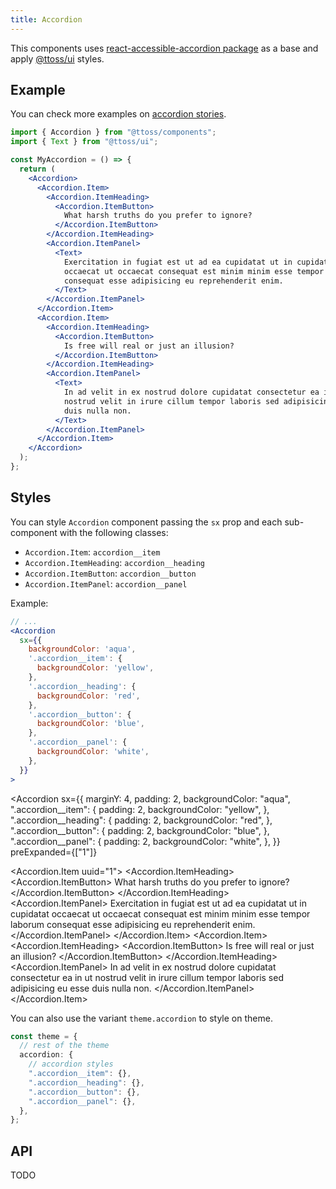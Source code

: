 ```yaml
---
title: Accordion
---
```



This components uses [react-accessible-accordion package](https://github.com/springload/react-accessible-accordion) as a base and apply [@ttoss/ui](/docs/modules/packages/ui/) styles.

## Example

You can check more examples on [accordion stories](https://storybook.ttoss.dev/?path=/story/components-accordion).

```jsx
import { Accordion } from "@ttoss/components";
import { Text } from "@ttoss/ui";

const MyAccordion = () => {
  return (
    <Accordion>
      <Accordion.Item>
        <Accordion.ItemHeading>
          <Accordion.ItemButton>
            What harsh truths do you prefer to ignore?
          </Accordion.ItemButton>
        </Accordion.ItemHeading>
        <Accordion.ItemPanel>
          <Text>
            Exercitation in fugiat est ut ad ea cupidatat ut in cupidatat
            occaecat ut occaecat consequat est minim minim esse tempor laborum
            consequat esse adipisicing eu reprehenderit enim.
          </Text>
        </Accordion.ItemPanel>
      </Accordion.Item>
      <Accordion.Item>
        <Accordion.ItemHeading>
          <Accordion.ItemButton>
            Is free will real or just an illusion?
          </Accordion.ItemButton>
        </Accordion.ItemHeading>
        <Accordion.ItemPanel>
          <Text>
            In ad velit in ex nostrud dolore cupidatat consectetur ea in ut
            nostrud velit in irure cillum tempor laboris sed adipisicing eu esse
            duis nulla non.
          </Text>
        </Accordion.ItemPanel>
      </Accordion.Item>
    </Accordion>
  );
};
```

## Styles

You can style `Accordion` component passing the `sx` prop and each sub-component with the following classes:

- `Accordion.Item`: `accordion__item`
- `Accordion.ItemHeading`: `accordion__heading`
- `Accordion.ItemButton`: `accordion__button`
- `Accordion.ItemPanel`: `accordion__panel`

Example:

```jsx
// ...
<Accordion
  sx={{
    backgroundColor: 'aqua',
    '.accordion__item': {
      backgroundColor: 'yellow',
    },
    '.accordion__heading': {
      backgroundColor: 'red',
    },
    '.accordion__button': {
      backgroundColor: 'blue',
    },
    '.accordion__panel': {
      backgroundColor: 'white',
    },
  }}
>
```

<Accordion
  sx={{
    marginY: 4,
    padding: 2,
    backgroundColor: "aqua",
    ".accordion__item": {
      padding: 2,
      backgroundColor: "yellow",
    },
    ".accordion__heading": {
      padding: 2,
      backgroundColor: "red",
    },
    ".accordion__button": {
      padding: 2,
      backgroundColor: "blue",
    },
    ".accordion__panel": {
      padding: 2,
      backgroundColor: "white",
    },
  }}
  preExpanded={["1"]}
>
  <Accordion.Item uuid="1">
    <Accordion.ItemHeading>
      <Accordion.ItemButton>
        What harsh truths do you prefer to ignore?
      </Accordion.ItemButton>
    </Accordion.ItemHeading>
    <Accordion.ItemPanel>
      <Text>
        Exercitation in fugiat est ut ad ea cupidatat ut in cupidatat occaecat
        ut occaecat consequat est minim minim esse tempor laborum consequat esse
        adipisicing eu reprehenderit enim.
      </Text>
    </Accordion.ItemPanel>
  </Accordion.Item>
  <Accordion.Item>
    <Accordion.ItemHeading>
      <Accordion.ItemButton>
        Is free will real or just an illusion?
      </Accordion.ItemButton>
    </Accordion.ItemHeading>
    <Accordion.ItemPanel>
      <Text>
        In ad velit in ex nostrud dolore cupidatat consectetur ea in ut nostrud
        velit in irure cillum tempor laboris sed adipisicing eu esse duis nulla
        non.
      </Text>
    </Accordion.ItemPanel>
  </Accordion.Item>
</Accordion>

You can also use the variant `theme.accordion` to style on theme.

```ts
const theme = {
  // rest of the theme
  accordion: {
    // accordion styles
    ".accordion__item": {},
    ".accordion__heading": {},
    ".accordion__button": {},
    ".accordion__panel": {},
  },
};
```

## API

TODO
